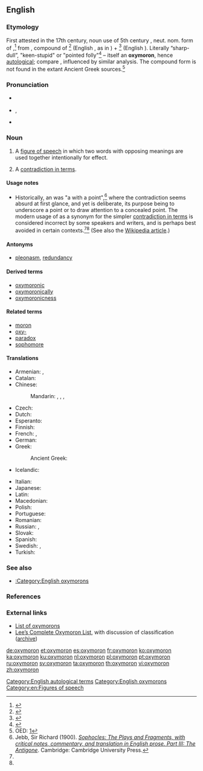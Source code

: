 {{also|Oxymoron|oxymóron}}
==English==
{{was wotd|2006|July|12}}
{{wikipedia}}

===Etymology===
First attested in the 17th century, noun use of 5th century {{etyl|la|en}} {{term|oxymorum|oxymōrum|pos=adj|lang=la}}, neut. nom. form of {{term|oxymorus|oxymōrus|pos=adj|lang=la}},<ref name="L+S">{{R:L&S|1=oxymōrus|2=oxymorus}}</ref> from {{etyl|grc|en}} {{term|ὀξύμωρος|||lang=grc}}, compound of {{term|ὀξύς||sharp, keen, pointed|lang=grc}}<ref>{{R:LSJ|1=o)cu/s2|w=ὀξύς}}</ref> (English {{term|oxy-|lang=en}}, as in {{term|oxygen|lang=en}}) + {{term|μωρός||dull, stupid, folly|lang=grc}}<ref>{{R:LSJ|1=mwro/s|w=μωρός}}</ref> (English {{term|moron||stupid person|lang=en}}). Literally “sharp-dull”, "keen-stupid" or "pointed folly"<ref name="LSJ">{{R:LSJ|1=o)cu/mwros|w=ὀξύμωρος}}</ref> – itself an '''oxymoron''', hence [[autological]]; compare {{term|sophomore|lit=wise fool|lang=en}}, influenced by similar analysis. The compound form {{m|grc|ὀξύμωρον}} is not found in the extant Ancient Greek sources.<ref>OED: [http://dictionary.oed.com.ezproxy.sfpl.org/cgi/entry/50168789]</ref>

===Pronunciation===
* {{a|UK}} {{IPA|/ɒksɪˈmɔːɹɒn/|lang=en}}
* {{a|US}} {{enPR|äk-sē-môrʹ-än|äk-sĭ-môrʹ-än}}, {{IPA|/ˌɑksiˈmɔɹɑn/|/ɑksɪˈmɔɹɑn/|lang=en}}
* {{audio|en-us-oxymoron.ogg|Audio (US)|lang=en}}

===Noun===
{{en-noun|s|oxymora}}

# A [[figure of speech]] in which two words with opposing meanings are used together intentionally for effect.
# {{context|general|lang=en}} A [[contradiction in terms]].

====Usage notes====
* Historically, an {{m|en||oxymoron}} was "a {{m|en|paradox}} with a point",<ref>Jebb, Sir Richard (1900). ''[http://www.perseus.tufts.edu/hopper/text?doc=Perseus:text:1999.04.0023:text=comm:commline=74&highlight=o%29cu%2Fmwron Sophocles: The Plays and Fragments, with critical notes, commentary, and translation in English prose. Part III: The Antigone]''. Cambridge: Cambridge University Press.</ref> where the contradiction seems absurd at first glance, and yet is deliberate, its purpose being to underscore a point or to draw attention to a concealed point. The modern usage of {{m|en||oxymoron}} as a synonym for the simpler [[contradiction in terms]] is considered incorrect by some speakers and writers, and is perhaps best avoided in certain contexts.<ref name="L+S" /><ref name="LSJ" /> (See also the [[w:oxymoron|Wikipedia article]].)

====Antonyms====
* [[pleonasm]], [[redundancy]]

====Derived terms====
* [[oxymoronic]]
* [[oxymoronically]]
* [[oxymoronicness]]

====Related terms====
* [[moron]]
* [[oxy-]]
* [[paradox]]
* [[sophomore]]

====Translations====
{{trans-top|figure of speech}}
* Armenian: {{t|hy|նրբաբանություն}}, {{t|hy|օքսիմորոն}}
* Catalan: {{t|ca|oxímoron|m}}
* Chinese:
*: Mandarin: {{t|cmn|矛盾修飾法|sc=Hani}}, {{t|cmn|矛盾修饰法|tr=máodùn xiūshìfǎ|sc=Hani}}, {{t|cmn|矛盾語|sc=Hani}}, {{t|cmn|矛盾语|tr=máodùnyǔ|sc=Hani}}
* Czech: {{t|cs|oxymóron|m}}
* Dutch: {{t+|nl|beeldspraak}}
* Esperanto: {{t|eo|oksimoro}}
* Finnish: {{t+|fi|oksymoron}}
* French: {{t+|fr|oxymore|m}}, {{t|fr|keekeeli|p}}
* German: {{t+|de|Oxymoron|n}}
* Greek: {{t|el|οξύμωρο σχήμα|n}}
*: Ancient Greek: {{t|el|ὀξύμωρον|n}}
* Icelandic: {{t+|is|refhvörf|n-p}}
{{trans-mid}}
* Italian: {{t+|it|ossimoro|m}}
* Japanese: {{t|ja|撞着語法|tr=どうちゃくごほう, dōchaku gohō|sc=Jpan}}
* Latin: {{t|la|oxymorum|n}}
* Macedonian: {{t|mk|оксиморон|m|tr=oksimóron|sc=Cyrl}}
* Polish: {{t+|pl|oksymoron|m-in}}
* Portuguese: {{t+|pt|oxímoro|m}}
* Romanian: {{t+|ro|oximoron|n}}
* Russian: {{t+|ru|окси́морон|m}}, {{t+|ru|оксю́морон|m}}
* Slovak: {{t|sk|oxymorón|m}}
* Spanish: {{t+|es|oxímoron|m}}
* Swedish: {{t+|sv|oxymoron}}, {{t|sv|självmotsägelse}}
* Turkish: {{t|tr|oksimoron|n}}
{{trans-bottom}}

{{trans-see|contradiction in terms}}

===See also===
* [[:Category:English oxymorons]]

===References===
<references/>

===External links===
* [http://www.atlantamortgagegroup.com/oxymoronlist.htm List of oxymorons]
* [http://lee.critesclan.com/oxymorons.html Lee’s Complete Oxymoron List], with discussion of classification ([http://web.archive.org/web/20080617020051/http://lee.critesclan.com/oxymorons.html archive])

[[Category:English autological terms]]
[[Category:English oxymorons]]
[[Category:en:Figures of speech]]

[[de:oxymoron]]
[[et:oxymoron]]
[[es:oxymoron]]
[[fr:oxymoron]]
[[ko:oxymoron]]
[[ka:oxymoron]]
[[ku:oxymoron]]
[[nl:oxymoron]]
[[pl:oxymoron]]
[[pt:oxymoron]]
[[ru:oxymoron]]
[[sv:oxymoron]]
[[ta:oxymoron]]
[[th:oxymoron]]
[[vi:oxymoron]]
[[zh:oxymoron]]
